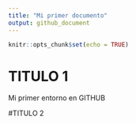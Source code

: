 ```yaml
---
title: "Mi primer documento"
output: github_document
---
```


```r
knitr::opts_chunk$set(echo = TRUE)
```

# TITULO 1 
Mi primer entorno en GITHUB

#TITULO 2